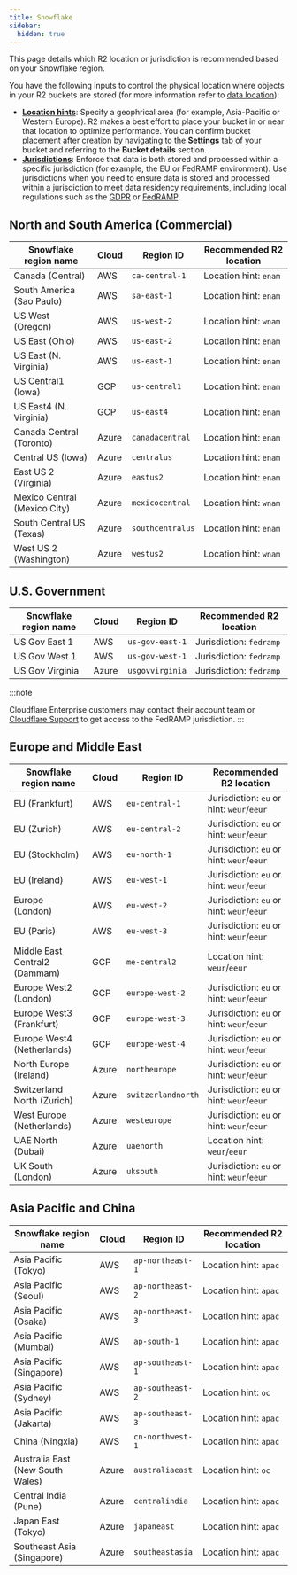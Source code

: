 ```yaml
---
title: Snowflake
sidebar:
  hidden: true
---
```



This page details which R2 location or jurisdiction is recommended based on your Snowflake region.

You have the following inputs to control the physical location where objects in your R2 buckets are stored (for more information refer to [data location](/r2/reference/data-location/)):

- [**Location hints**](/r2/reference/data-location/#location-hints): Specify a geophrical area (for example, Asia-Pacific or Western Europe). R2 makes a best effort to place your bucket in or near that location to optimize performance. You can confirm bucket placement after creation by navigating to the **Settings** tab of your bucket and referring to the **Bucket details** section.
- [**Jurisdictions**](/r2/reference/data-location/#jurisdictional-restrictions): Enforce that data is both stored and processed within a specific jurisdiction (for example, the EU or FedRAMP environment). Use jurisdictions when you need to ensure data is stored and processed within a jurisdiction to meet data residency requirements, including local regulations such as the [GDPR](https://gdpr-info.eu/) or [FedRAMP](https://blog.cloudflare.com/cloudflare-achieves-fedramp-authorization/).

## North and South America (Commercial)

| Snowflake region name        | Cloud | Region ID        | Recommended R2 location |
| ---------------------------- | ----- | ---------------- | ----------------------- |
| Canada (Central)             | AWS   | `ca-central-1`   | Location hint: `enam`   |
| South America (Sao Paulo)    | AWS   | `sa-east-1`      | Location hint: `enam`   |
| US West (Oregon)             | AWS   | `us-west-2`      | Location hint: `wnam`   |
| US East (Ohio)               | AWS   | `us-east-2`      | Location hint: `enam`   |
| US East (N. Virginia)        | AWS   | `us-east-1`      | Location hint: `enam`   |
| US Central1 (Iowa)           | GCP   | `us-central1`    | Location hint: `enam`   |
| US East4 (N. Virginia)       | GCP   | `us-east4`       | Location hint: `enam`   |
| Canada Central (Toronto)     | Azure | `canadacentral`  | Location hint: `enam`   |
| Central US (Iowa)            | Azure | `centralus`      | Location hint: `enam`   |
| East US 2 (Virginia)         | Azure | `eastus2`        | Location hint: `enam`   |
| Mexico Central (Mexico City) | Azure | `mexicocentral`  | Location hint: `wnam`   |
| South Central US (Texas)     | Azure | `southcentralus` | Location hint: `enam`   |
| West US 2 (Washington)       | Azure | `westus2`        | Location hint: `wnam`   |

## U.S. Government

| Snowflake region name | Cloud | Region ID       | Recommended R2 location |
| --------------------- | ----- | --------------- | ----------------------- |
| US Gov East 1         | AWS   | `us-gov-east-1` | Jurisdiction: `fedramp` |
| US Gov West 1         | AWS   | `us-gov-west-1` | Jurisdiction: `fedramp` |
| US Gov Virginia       | Azure | `usgovvirginia` | Jurisdiction: `fedramp` |

:::note

Cloudflare Enterprise customers may contact their account team or [Cloudflare Support](/support/contacting-cloudflare-support/) to get access to the FedRAMP jurisdiction.
:::

## Europe and Middle East

| Snowflake region name         | Cloud | Region ID          | Recommended R2 location                   |
| ----------------------------- | ----- | ------------------ | ----------------------------------------- |
| EU (Frankfurt)                | AWS   | `eu-central-1`     | Jurisdiction: `eu` or hint: `weur`/`eeur` |
| EU (Zurich)                   | AWS   | `eu-central-2`     | Jurisdiction: `eu` or hint: `weur`/`eeur` |
| EU (Stockholm)                | AWS   | `eu-north-1`       | Jurisdiction: `eu` or hint: `weur`/`eeur` |
| EU (Ireland)                  | AWS   | `eu-west-1`        | Jurisdiction: `eu` or hint: `weur`/`eeur` |
| Europe (London)               | AWS   | `eu-west-2`        | Jurisdiction: `eu` or hint: `weur`/`eeur` |
| EU (Paris)                    | AWS   | `eu-west-3`        | Jurisdiction: `eu` or hint: `weur`/`eeur` |
| Middle East Central2 (Dammam) | GCP   | `me-central2`      | Location hint: `weur`/`eeur`              |
| Europe West2 (London)         | GCP   | `europe-west-2`    | Jurisdiction: `eu` or hint: `weur`/`eeur` |
| Europe West3 (Frankfurt)      | GCP   | `europe-west-3`    | Jurisdiction: `eu` or hint: `weur`/`eeur` |
| Europe West4 (Netherlands)    | GCP   | `europe-west-4`    | Jurisdiction: `eu` or hint: `weur`/`eeur` |
| North Europe (Ireland)        | Azure | `northeurope`      | Jurisdiction: `eu` or hint: `weur`/`eeur` |
| Switzerland North (Zurich)    | Azure | `switzerlandnorth` | Jurisdiction: `eu` or hint: `weur`/`eeur` |
| West Europe (Netherlands)     | Azure | `westeurope`       | Jurisdiction: `eu` or hint: `weur`/`eeur` |
| UAE North (Dubai)             | Azure | `uaenorth`         | Location hint: `weur`/`eeur`              |
| UK South (London)             | Azure | `uksouth`          | Jurisdiction: `eu` or hint: `weur`/`eeur` |

## Asia Pacific and China

| Snowflake region name            | Cloud | Region ID        | Recommended R2 location |
| -------------------------------- | ----- | ---------------- | ----------------------- |
| Asia Pacific (Tokyo)             | AWS   | `ap-northeast-1` | Location hint: `apac`   |
| Asia Pacific (Seoul)             | AWS   | `ap-northeast-2` | Location hint: `apac`   |
| Asia Pacific (Osaka)             | AWS   | `ap-northeast-3` | Location hint: `apac`   |
| Asia Pacific (Mumbai)            | AWS   | `ap-south-1`     | Location hint: `apac`   |
| Asia Pacific (Singapore)         | AWS   | `ap-southeast-1` | Location hint: `apac`   |
| Asia Pacific (Sydney)            | AWS   | `ap-southeast-2` | Location hint: `oc`     |
| Asia Pacific (Jakarta)           | AWS   | `ap-southeast-3` | Location hint: `apac`   |
| China (Ningxia)                  | AWS   | `cn-northwest-1` | Location hint: `apac`   |
| Australia East (New South Wales) | Azure | `australiaeast`  | Location hint: `oc`     |
| Central India (Pune)             | Azure | `centralindia`   | Location hint: `apac`   |
| Japan East (Tokyo)               | Azure | `japaneast`      | Location hint: `apac`   |
| Southeast Asia (Singapore)       | Azure | `southeastasia`  | Location hint: `apac`   |
